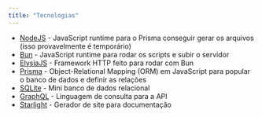 ```yaml
---
title: "Tecnologias"
---
```


- [NodeJS](https://nodejs.org/en) - JavaScript runtime para o Prisma conseguir gerar os arquivos (isso provavelmente é temporário)
- [Bun](https://bun.sh/) - JavaScript runtime para rodar os scripts e subir o servidor
- [ElysiaJS](https://elysiajs.com/) - Framework HTTP feito para rodar com Bun
- [Prisma](https://www.prisma.io/) - Object-Relational Mapping (ORM) em JavaScript para popular o banco de dados e definir as relações
- [SQLite](https://sqlite.org/) - Mini banco de dados relacional
- [GraphQL](https://graphql.org/) - Linguagem de consulta para a API
- [Starlight](https://starlight.astro.build/) - Gerador de site para documentação
